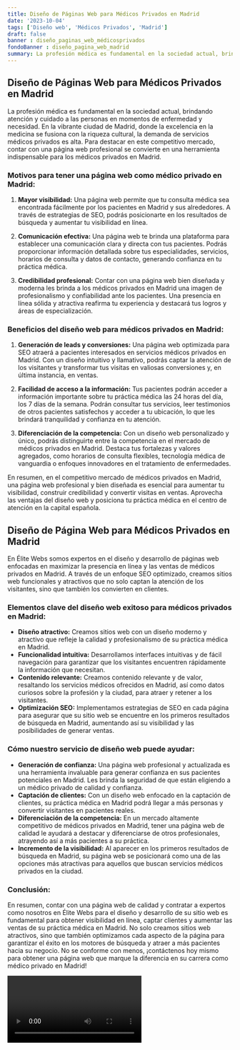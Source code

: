 ```yaml
---
title: Diseño de Páginas Web para Médicos Privados en Madrid
date: '2023-10-04'
tags: ['Diseño web', 'Médicos Privados', 'Madrid']
draft: false
banner : diseño_paginas_web_médicosprivados
fondoBanner : diseño_pagina_web_madrid
summary: La profesión médica es fundamental en la sociedad actual, brindando atención y cuidado a las personas en momentos de enfermedad y necesidad. En la vibrante ciudad de Madrid, donde la excelencia en la medicina se fusiona con la riqueza cultural, la demanda de servicios médicos privados es alta. Para destacar en este competitivo mercado, contar con una página web profesional se convierte en una herramienta indispensable para los médicos privados en Madrid.
---
```


## Diseño de Páginas Web para Médicos Privados en Madrid

La profesión médica es fundamental en la sociedad actual, brindando atención y cuidado a las personas en momentos de enfermedad y necesidad. En la vibrante ciudad de Madrid, donde la excelencia en la medicina se fusiona con la riqueza cultural, la demanda de servicios médicos privados es alta. Para destacar en este competitivo mercado, contar con una página web profesional se convierte en una herramienta indispensable para los médicos privados en Madrid.

### Motivos para tener una página web como médico privado en Madrid:

1. **Mayor visibilidad:** Una página web permite que tu consulta médica sea encontrada fácilmente por los pacientes en Madrid y sus alrededores. A través de estrategias de SEO, podrás posicionarte en los resultados de búsqueda y aumentar tu visibilidad en línea.

2. **Comunicación efectiva:** Una página web te brinda una plataforma para establecer una comunicación clara y directa con tus pacientes. Podrás proporcionar información detallada sobre tus especialidades, servicios, horarios de consulta y datos de contacto, generando confianza en tu práctica médica.

3. **Credibilidad profesional:** Contar con una página web bien diseñada y moderna les brinda a los médicos privados en Madrid una imagen de profesionalismo y confiabilidad ante los pacientes. Una presencia en línea sólida y atractiva reafirma tu experiencia y destacará tus logros y áreas de especialización.

### Beneficios del diseño web para médicos privados en Madrid:

1. **Generación de leads y conversiones:** Una página web optimizada para SEO atraerá a pacientes interesados en servicios médicos privados en Madrid. Con un diseño intuitivo y llamativo, podrás captar la atención de los visitantes y transformar tus visitas en valiosas conversiones y, en última instancia, en ventas.

2. **Facilidad de acceso a la información:** Tus pacientes podrán acceder a información importante sobre tu práctica médica las 24 horas del día, los 7 días de la semana. Podrán consultar tus servicios, leer testimonios de otros pacientes satisfechos y acceder a tu ubicación, lo que les brindará tranquilidad y confianza en tu atención.

3. **Diferenciación de la competencia:** Con un diseño web personalizado y único, podrás distinguirte entre la competencia en el mercado de médicos privados en Madrid. Destaca tus fortalezas y valores agregados, como horarios de consulta flexibles, tecnología médica de vanguardia o enfoques innovadores en el tratamiento de enfermedades.

En resumen, en el competitivo mercado de médicos privados en Madrid, una página web profesional y bien diseñada es esencial para aumentar tu visibilidad, construir credibilidad y convertir visitas en ventas. Aprovecha las ventajas del diseño web y posiciona tu práctica médica en el centro de atención en la capital española.

<GifSeo />

<Cta />

## Diseño de Página Web para Médicos Privados en Madrid

En Élite Webs somos expertos en el diseño y desarrollo de páginas web enfocadas en maximizar la presencia en línea y las ventas de médicos privados en Madrid. A través de un enfoque SEO optimizado, creamos sitios web funcionales y atractivos que no solo captan la atención de los visitantes, sino que también los convierten en clientes.

### Elementos clave del diseño web exitoso para médicos privados en Madrid:

- **Diseño atractivo:** Creamos sitios web con un diseño moderno y atractivo que refleje la calidad y profesionalismo de su práctica médica en Madrid.
- **Funcionalidad intuitiva:** Desarrollamos interfaces intuitivas y de fácil navegación para garantizar que los visitantes encuentren rápidamente la información que necesitan.
- **Contenido relevante:** Creamos contenido relevante y de valor, resaltando los servicios médicos ofrecidos en Madrid, así como datos curiosos sobre la profesión y la ciudad, para atraer y retener a los visitantes.
- **Optimización SEO:** Implementamos estrategias de SEO en cada página para asegurar que su sitio web se encuentre en los primeros resultados de búsqueda en Madrid, aumentando así su visibilidad y las posibilidades de generar ventas.

### Cómo nuestro servicio de diseño web puede ayudar:

- **Generación de confianza:** Una página web profesional y actualizada es una herramienta invaluable para generar confianza en sus pacientes potenciales en Madrid. Les brinda la seguridad de que están eligiendo a un médico privado de calidad y confianza.
- **Captación de clientes:** Con un diseño web enfocado en la captación de clientes, su práctica médica en Madrid podrá llegar a más personas y convertir visitantes en pacientes reales.
- **Diferenciación de la competencia:** En un mercado altamente competitivo de médicos privados en Madrid, tener una página web de calidad le ayudará a destacar y diferenciarse de otros profesionales, atrayendo así a más pacientes a su práctica.
- **Incremento de la visibilidad:** Al aparecer en los primeros resultados de búsqueda en Madrid, su página web se posicionará como una de las opciones más atractivas para aquellos que buscan servicios médicos privados en la ciudad.

### Conclusión:

En resumen, contar con una página web de calidad y contratar a expertos como nosotros en Élite Webs para el diseño y desarrollo de su sitio web es fundamental para obtener visibilidad en línea, captar clientes y aumentar las ventas de su práctica médica en Madrid. No solo creamos sitios web atractivos, sino que también optimizamos cada aspecto de la página para garantizar el éxito en los motores de búsqueda y atraer a más pacientes hacia su negocio. No se conforme con menos, ¡contáctenos hoy mismo para obtener una página web que marque la diferencia en su carrera como médico privado en Madrid!

<Video />

<CtaBot job='Médicos Privados' city='Madrid'/>

<Gmaps query='Madrid+españa+maps' />